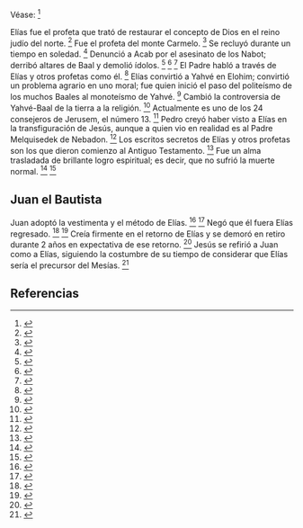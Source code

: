 Véase: <ref>{{lib|LU|135|6|3}}</ref> 

Elías fue el profeta que trató de restaurar el concepto de Dios en el reino judío del norte. <ref>{{lib|LU|97|2|1}}</ref> Fue el profeta del monte Carmelo. <ref>{{lib|LU|135|1|4}}</ref> Se recluyó durante un tiempo en soledad. <ref>{{lib|LU|136|3|3}}</ref> Denunció a Acab por el asesinato de los Nabot; derribó altares de Baal y demolió ídolos. <ref>{{lib|LU|97|2|1}}</ref> <ref>{{lib|LU|97|9|19}}</ref> <ref>{{lib|LU|123|5|12}}</ref> El Padre habló a través de Elías y otros profetas como él. <ref>{{lib|LU|155|6|2}}</ref> Elías convirtió a Yahvé en Elohim; convirtió un problema agrario en uno moral; fue quien inició el paso del politeísmo de los muchos Baales al monoteísmo de Yahvé. <ref>{{lib|LU|97|3|6}}</ref> Cambió la controversia de Yahvé-Baal de la tierra a la religión. <ref>{{lib|LU|97|3|6}}</ref> Actualmente es uno de los 24 consejeros de Jerusem, el número 13. <ref>{{lib|LU|45|4|15}}</ref> Pedro creyó haber visto a Elías en la transfiguración de Jesús, aunque a quien vio en realidad es al Padre Melquisedek de Nebadon. <ref>{{lib|LU|158|1|8}}</ref> Los escritos secretos de Elías y otros profetas son los que dieron comienzo al Antiguo Testamento. <ref>{{lib|LU|97|9|20}}</ref> Fue un alma trasladada de brillante logro espiritual; es decir, que no sufrió la muerte normal. <ref>{{lib|LU|45|4|15}}</ref> <ref>{{lib|LU|97|2|2}}</ref> 

== {{anchor|Juan_el_Bautista}} Juan el Bautista ==

Juan adoptó la vestimenta y el método de Elías. <ref>{{lib|LU|135|1|4}}</ref> <ref>{{lib|LU|135|4|2,5}}</ref> Negó que él fuera Elías regresado. <ref>{{lib|LU|135|4|4-5}}</ref> <ref>{{lib|LU|135|9|4}}</ref> Creía firmente en el retorno de Elías y se demoró en retiro durante 2 años en expectativa de ese retorno. <ref>{{lib|LU|135|4|2-5}}</ref> Jesús se refirió a Juan como a Elías, siguiendo la costumbre de su tiempo de considerar que Elías sería el precursor del Mesías. <ref>{{lib|LU|158|2|2}}</ref> 

== Referencias ==
<references />
